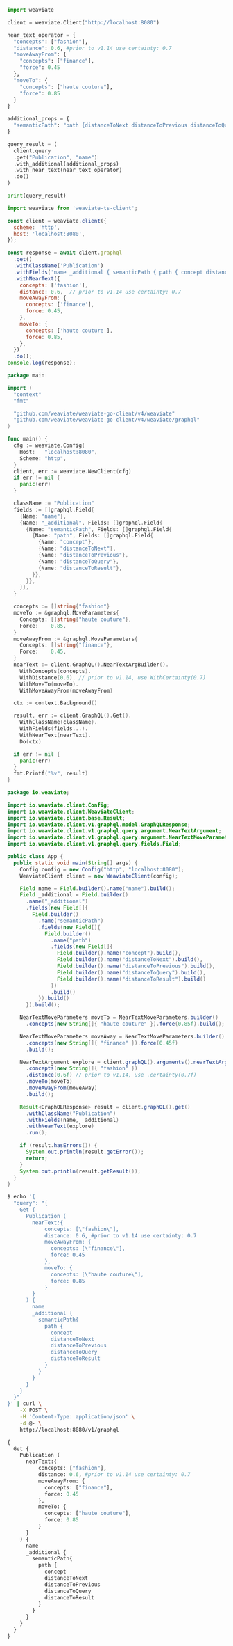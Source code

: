 
<Tabs groupId="languages">
<TabItem value="py" label="Python">

```python
import weaviate

client = weaviate.Client("http://localhost:8080")

near_text_operator = {
  "concepts": ["fashion"],
  "distance": 0.6, #prior to v1.14 use certainty: 0.7
  "moveAwayFrom": {
    "concepts": ["finance"],
    "force": 0.45
  },
  "moveTo": {
    "concepts": ["haute couture"],
    "force": 0.85
  }
}

additional_props = {
  "semanticPath": "path {distanceToNext distanceToPrevious distanceToQuery distanceToResult}"
}

query_result = (
  client.query
  .get("Publication", "name")
  .with_additional(additional_props)
  .with_near_text(near_text_operator)
  .do()
)

print(query_result)
```

</TabItem>
<TabItem value="js" label="JavaScript/TypeScript">

```js
import weaviate from 'weaviate-ts-client';

const client = weaviate.client({
  scheme: 'http',
  host: 'localhost:8080',
});

const response = await client.graphql
  .get()
  .withClassName('Publication')
  .withFields('name _additional { semanticPath { path { concept distanceToNext distanceToPrevious distanceToQuery distanceToResult } } }')
  .withNearText({
    concepts: ['fashion'],
    distance: 0.6,  // prior to v1.14 use certainty: 0.7
    moveAwayFrom: {
      concepts: ['finance'],
      force: 0.45,
    },
    moveTo: {
      concepts: ['haute couture'],
      force: 0.85,
    },
  })
  .do();
console.log(response);
```

</TabItem>
<TabItem value="go" label="Go">

```go
package main

import (
  "context"
  "fmt"

  "github.com/weaviate/weaviate-go-client/v4/weaviate"
  "github.com/weaviate/weaviate-go-client/v4/weaviate/graphql"
)

func main() {
  cfg := weaviate.Config{
    Host:   "localhost:8080",
    Scheme: "http",
  }
  client, err := weaviate.NewClient(cfg)
  if err != nil {
    panic(err)
  }

  className := "Publication"
  fields := []graphql.Field{
    {Name: "name"},
    {Name: "_additional", Fields: []graphql.Field{
      {Name: "semanticPath", Fields: []graphql.Field{
        {Name: "path", Fields: []graphql.Field{
          {Name: "concept"},
          {Name: "distanceToNext"},
          {Name: "distanceToPrevious"},
          {Name: "distanceToQuery"},
          {Name: "distanceToResult"},
        }},
      }},
    }},
  }

  concepts := []string{"fashion"}
  moveTo := &graphql.MoveParameters{
    Concepts: []string{"haute couture"},
    Force:    0.85,
  }
  moveAwayFrom := &graphql.MoveParameters{
    Concepts: []string{"finance"},
    Force:    0.45,
  }
  nearText := client.GraphQL().NearTextArgBuilder().
    WithConcepts(concepts).
    WithDistance(0.6). // prior to v1.14, use WithCertainty(0.7)
    WithMoveTo(moveTo).
    WithMoveAwayFrom(moveAwayFrom)

  ctx := context.Background()

  result, err := client.GraphQL().Get().
    WithClassName(className).
    WithFields(fields...).
    WithNearText(nearText).
    Do(ctx)

  if err != nil {
    panic(err)
  }
  fmt.Printf("%v", result)
}
```

</TabItem>
<TabItem value="java" label="Java">

```java
package io.weaviate;

import io.weaviate.client.Config;
import io.weaviate.client.WeaviateClient;
import io.weaviate.client.base.Result;
import io.weaviate.client.v1.graphql.model.GraphQLResponse;
import io.weaviate.client.v1.graphql.query.argument.NearTextArgument;
import io.weaviate.client.v1.graphql.query.argument.NearTextMoveParameters;
import io.weaviate.client.v1.graphql.query.fields.Field;

public class App {
  public static void main(String[] args) {
    Config config = new Config("http", "localhost:8080");
    WeaviateClient client = new WeaviateClient(config);

    Field name = Field.builder().name("name").build();
    Field _additional = Field.builder()
      .name("_additional")
      .fields(new Field[]{
        Field.builder()
          .name("semanticPath")
          .fields(new Field[]{
            Field.builder()
              .name("path")
              .fields(new Field[]{
                Field.builder().name("concept").build(),
                Field.builder().name("distanceToNext").build(),
                Field.builder().name("distanceToPrevious").build(),
                Field.builder().name("distanceToQuery").build(),
                Field.builder().name("distanceToResult").build()
              })
              .build()
          }).build()
      }).build();

    NearTextMoveParameters moveTo = NearTextMoveParameters.builder()
      .concepts(new String[]{ "haute couture" }).force(0.85f).build();

    NearTextMoveParameters moveAway = NearTextMoveParameters.builder()
      .concepts(new String[]{ "finance" }).force(0.45f)
      .build();

    NearTextArgument explore = client.graphQL().arguments().nearTextArgBuilder()
      .concepts(new String[]{ "fashion" })
      .distance(0.6f) // prior to v1.14, use .certainty(0.7f)
      .moveTo(moveTo)
      .moveAwayFrom(moveAway)
      .build();

    Result<GraphQLResponse> result = client.graphQL().get()
      .withClassName("Publication")
      .withFields(name, _additional)
      .withNearText(explore)
      .run();

    if (result.hasErrors()) {
      System.out.println(result.getError());
      return;
    }
    System.out.println(result.getResult());
  }
}
```

</TabItem>
<TabItem value="curl" label="Curl">

```bash
$ echo '{
  "query": "{
    Get {
      Publication (
        nearText:{
            concepts: [\"fashion\"],
            distance: 0.6, #prior to v1.14 use certainty: 0.7
            moveAwayFrom: {
              concepts: [\"finance\"],
              force: 0.45
            },
            moveTo: {
              concepts: [\"haute couture\"],
              force: 0.85
            }
        }
      ) {
        name
        _additional {
          semanticPath{
            path {
              concept
              distanceToNext
              distanceToPrevious
              distanceToQuery
              distanceToResult
            }
          }
        }
      }
    }
  }"
}' | curl \
    -X POST \
    -H 'Content-Type: application/json' \
    -d @- \
    http://localhost:8080/v1/graphql
```

</TabItem>
<TabItem value="graphql" label="GraphQL">

```graphql
{
  Get {
    Publication (
      nearText:{
          concepts: ["fashion"],
          distance: 0.6, #prior to v1.14 use certainty: 0.7
          moveAwayFrom: {
            concepts: ["finance"],
            force: 0.45
          },
          moveTo: {
            concepts: ["haute couture"],
            force: 0.85
          }
      }
    ) {
      name
      _additional {
        semanticPath{
          path {
            concept
            distanceToNext
            distanceToPrevious
            distanceToQuery
            distanceToResult
          }
        }
      }
    }
  }
}
```

</TabItem>
</Tabs>
